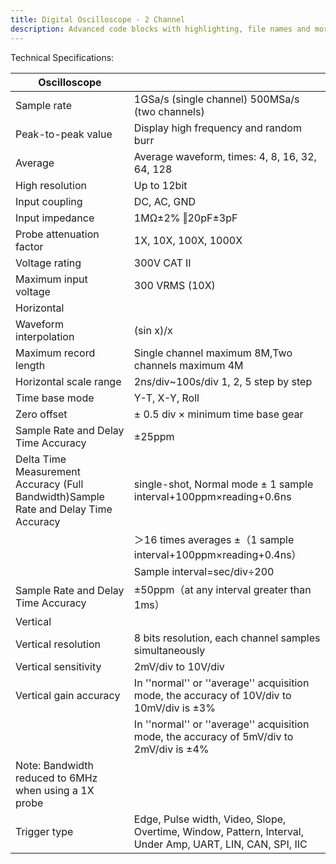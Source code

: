 ```yaml
---
title: Digital Oscilloscope - 2 Channel
description: Advanced code blocks with highlighting, file names and more.
---
```


Technical Specifications:

| Oscilloscope                                                                        |                                                                                                           |
| ----------------------------------------------------------------------------------- | --------------------------------------------------------------------------------------------------------- |
| Sample rate                                                                         | 1GSa/s (single channel) 500MSa/s (two channels)                                                           |
| Peak-to-peak value                                                                  | Display high frequency and random burr                                                                    |
| Average                                                                             | Average waveform, times: 4, 8, 16, 32, 64, 128                                                            |
| High resolution                                                                     | Up to 12bit                                                                                               |
| Input coupling                                                                      | DC, AC, GND                                                                                               |
| Input impedance                                                                     | 1MΩ±2% ‖20pF±3pF                                                                                          |
| Probe attenuation factor                                                            | 1X, 10X, 100X, 1000X                                                                                      |
| Voltage rating                                                                      | 300V CAT II                                                                                               |
| Maximum input voltage                                                               | 300 VRMS (10X)                                                                                            |
| Horizontal                                                                          |                                                                                                           |
| Waveform interpolation                                                              | (sin x)/x                                                                                                 |
| Maximum record length                                                               | Single channel maximum 8M,Two channels maximum 4M                                                         |
| Horizontal scale range                                                              | 2ns/div~100s/div 1, 2, 5 step by step                                                                     |
| Time base mode                                                                      | Y-T, X-Y, Roll                                                                                            |
| Zero offset                                                                         | ± 0.5 div × minimum time base gear                                                                        |
| Sample Rate and Delay Time Accuracy                                                 | ±25ppm                                                                                                    |
| Delta Time Measurement Accuracy (Full Bandwidth)Sample Rate and Delay Time Accuracy | single-shot, Normal mode ± 1 sample interval+100ppm×reading+0.6ns                                         |
|                                                                                     | ＞16 times averages ±（1 sample interval+100ppm×reading+0.4ns）                                           |
|                                                                                     | Sample interval=sec/div÷200                                                                               |
| Sample Rate and Delay Time Accuracy                                                 | ±50ppm（at any interval greater than 1ms）                                                                |
| Vertical                                                                            |                                                                                                           |
| Vertical resolution                                                                 | 8 bits resolution, each channel samples simultaneously                                                    |
| Vertical sensitivity                                                                | 2mV/div to 10V/div                                                                                        |
| Vertical gain accuracy                                                              | In ''normal'' or ''average'' acquisition mode, the accuracy of 10V/div to 10mV/div is ±3%                 |
|                                                                                     | In ''normal'' or ''average'' acquisition mode, the accuracy of 5mV/div to 2mV/div is ±4%                  |
| Note: Bandwidth reduced to 6MHz when using a 1X probe                               |
| Trigger type                                                                        | Edge, Pulse width, Video, Slope, Overtime, Window, Pattern, Interval, Under Amp, UART, LIN, CAN, SPI, IIC |
